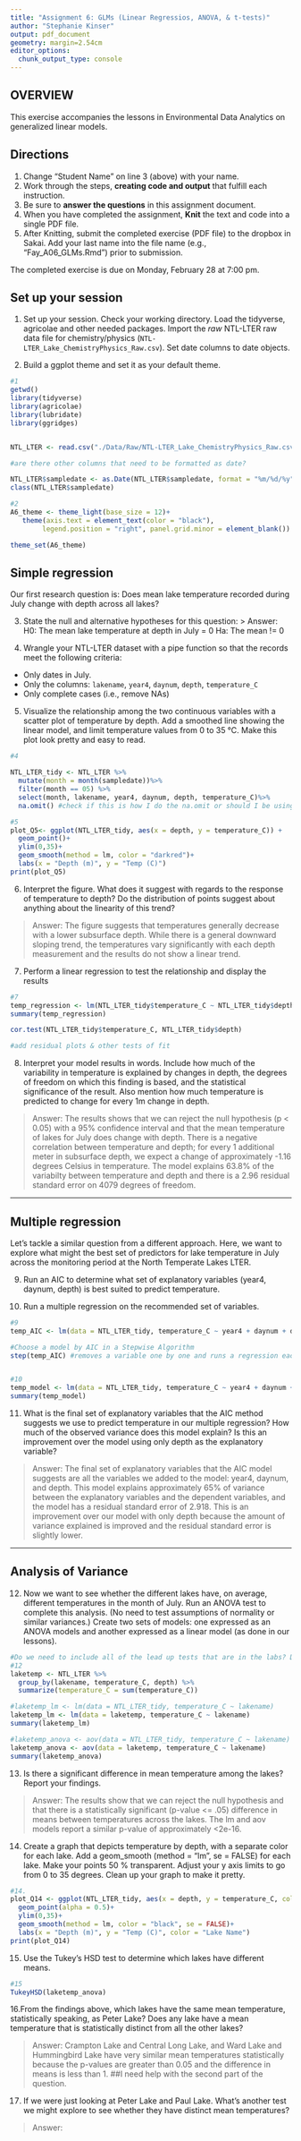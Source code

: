 ```yaml
---
title: "Assignment 6: GLMs (Linear Regressios, ANOVA, & t-tests)"
author: "Stephanie Kinser"
output: pdf_document
geometry: margin=2.54cm
editor_options: 
  chunk_output_type: console
---
```


## OVERVIEW

This exercise accompanies the lessons in Environmental Data Analytics on generalized linear models. 

## Directions
1. Change "Student Name" on line 3 (above) with your name.
2. Work through the steps, **creating code and output** that fulfill each instruction.
3. Be sure to **answer the questions** in this assignment document.
4. When you have completed the assignment, **Knit** the text and code into a single PDF file.
5. After Knitting, submit the completed exercise (PDF file) to the dropbox in Sakai. Add your last name into the file name (e.g., "Fay_A06_GLMs.Rmd") prior to submission.

The completed exercise is due on Monday, February 28 at 7:00 pm.

## Set up your session 
1. Set up your session. Check your working directory. Load the tidyverse, agricolae and other needed packages. Import the *raw* NTL-LTER raw data file for chemistry/physics (`NTL-LTER_Lake_ChemistryPhysics_Raw.csv`). Set date columns to date objects.

2. Build a ggplot theme and set it as your default theme.

```r
#1
getwd()
library(tidyverse)
library(agricolae)
library(lubridate)
library(ggridges)


NTL_LTER <- read.csv("./Data/Raw/NTL-LTER_Lake_ChemistryPhysics_Raw.csv")

#are there other columns that need to be formatted as date?

NTL_LTER$sampledate <- as.Date(NTL_LTER$sampledate, format = "%m/%d/%y")
class(NTL_LTER$sampledate)

#2
A6_theme <- theme_light(base_size = 12)+
   theme(axis.text = element_text(color = "black"), 
        legend.position = "right", panel.grid.minor = element_blank())

theme_set(A6_theme)


```

## Simple regression
Our first research question is: Does mean lake temperature recorded during July change with depth across all lakes?

3. State the null and alternative hypotheses for this question:
> Answer:
H0: The mean lake temperature at depth in July = 0 
Ha: The mean != 0


4.  Wrangle your NTL-LTER dataset with a pipe function so that the records meet the following criteria: 
 * Only dates in July. 
 * Only the columns: `lakename`, `year4`, `daynum`, `depth`, `temperature_C`
 * Only complete cases (i.e., remove NAs)

5. Visualize the relationship among the two continuous variables with a scatter plot of temperature by depth. Add a smoothed line showing the linear model, and limit temperature values from 0 to 35 °C. Make this plot look pretty and easy to read.

```r
#4

NTL_LTER_tidy <- NTL_LTER %>%
  mutate(month = month(sampledate))%>%
  filter(month == 05) %>%
  select(month, lakename, year4, daynum, depth, temperature_C)%>%
  na.omit() #check if this is how I do the na.omit or should I be using is.na?

#5
plot_Q5<- ggplot(NTL_LTER_tidy, aes(x = depth, y = temperature_C)) +
  geom_point()+
  ylim(0,35)+
  geom_smooth(method = lm, color = "darkred")+
  labs(x = "Depth (m)", y = "Temp (C)")
print(plot_Q5)


```


6. Interpret the figure. What does it suggest with regards to the response of temperature to depth? Do the distribution of points suggest about anything about the linearity of this trend?

> Answer: The figure suggests that temperatures generally decrease with a lower subsurface depth.  While there is a general downward sloping trend, the temperatures vary significantly with each depth measurement and the results do not show a linear trend.


7. Perform a linear regression to test the relationship and display the results

```r
#7
temp_regression <- lm(NTL_LTER_tidy$temperature_C ~ NTL_LTER_tidy$depth)
summary(temp_regression)

cor.test(NTL_LTER_tidy$temperature_C, NTL_LTER_tidy$depth)

#add residual plots & other tests of fit
```


8. Interpret your model results in words. Include how much of the variability in temperature is explained by changes in depth, the degrees of freedom on which this finding is based, and the statistical significance of the result. Also mention how much temperature is predicted to change for every 1m change in depth. 

> Answer: The results shows that we can reject the null hypothesis (p < 0.05) with a 95% confidence interval and that the mean temperature of lakes for July does change with depth.  There is a negative correlation between temperature and depth; for every 1 additional meter in subsurface depth, we expect a change of approximately -1.16 degrees Celsius in temperature. The model explains 63.8% of the variabilty between temperature and depth and there is a 2.96 residual standard error on 4079 degrees of freedom.


---

## Multiple regression
Let's tackle a similar question from a different approach. Here, we want to explore what might the best set of predictors for lake temperature in July across the monitoring period at the North Temperate Lakes LTER. 


9. Run an AIC to determine what set of explanatory variables (year4, daynum, depth) is best suited to predict temperature.

10. Run a multiple regression on the recommended set of variables. 

```r
#9
temp_AIC <- lm(data = NTL_LTER_tidy, temperature_C ~ year4 + daynum + depth)

#Choose a model by AIC in a Stepwise Algorithm
step(temp_AIC) #removes a variable one by one and runs a regression each time


#10
temp_model <- lm(data = NTL_LTER_tidy, temperature_C ~ year4 + daynum + depth)
summary(temp_model)

```

11. What is the final set of explanatory variables that the AIC method suggests we use to predict temperature in our multiple regression? How much of the observed variance does this model explain? Is this an improvement over the model using only depth as the explanatory variable?

> Answer: The final set of explanatory variables that the AIC model suggests are all the variables we added to the model: year4, daynum, and depth. This model explains approximately 65% of variance between the explanatory variables and the dependent variables, and the model has a residual standard error of 2.918.  This is an improvement over our model with only depth because the amount of variance explained is improved and the residual standard error is slightly lower.



---
## Analysis of Variance

12. Now we want to see whether the different lakes have, on average, different temperatures in the month of July. Run an ANOVA test to complete this analysis. (No need to test assumptions of normality or similar variances.) Create two sets of models: one expressed as an ANOVA models and another expressed as a linear model (as done in our lessons).

```r
#Do we need to include all of the lead up tests that are in the labs? Do we need to group by lakename first? And should this incorporate depth?
#12
laketemp <- NTL_LTER %>%
  group_by(lakename, temperature_C, depth) %>%
  summarize(temperature_C = sum(temperature_C))

#laketemp_lm <- lm(data = NTL_LTER_tidy, temperature_C ~ lakename)
laketemp_lm <- lm(data = laketemp, temperature_C ~ lakename)
summary(laketemp_lm)

#laketemp_anova <- aov(data = NTL_LTER_tidy, temperature_C ~ lakename)
laketemp_anova <- aov(data = laketemp, temperature_C ~ lakename)
summary(laketemp_anova)


```

13. Is there a significant difference in mean temperature among the lakes? Report your findings. 

> Answer: The results show that we can reject the null hypothesis and that there is a statistically significant (p-value <= .05) difference in means between temperatures across the lakes. The lm and aov models report a similar p-value of approximately <2e-16.



14. Create a graph that depicts temperature by depth, with a separate color for each lake. Add a geom_smooth (method = "lm", se = FALSE) for each lake. Make your points 50 % transparent. Adjust your y axis limits to go from 0 to 35 degrees. Clean up your graph to make it pretty. 

```r
#14.
plot_Q14 <- ggplot(NTL_LTER_tidy, aes(x = depth, y = temperature_C, color = lakename)) +
  geom_point(alpha = 0.5)+
  ylim(0,35)+
  geom_smooth(method = lm, color = "black", se = FALSE)+
  labs(x = "Depth (m)", y = "Temp (C)", color = "Lake Name")
print(plot_Q14)

```

15. Use the Tukey's HSD test to determine which lakes have different means.

```r
#15
TukeyHSD(laketemp_anova)

```

16.From the findings above, which lakes have the same mean temperature, statistically speaking, as Peter Lake? Does any lake have a mean temperature that is statistically distinct from all the other lakes?



>Answer: Crampton Lake and Central Long Lake, and Ward Lake and Hummingbird Lake have very similar mean temperatures statistically because the p-values are greater than 0.05 and the difference in means is less than 1.  ##I need help with the second part of the question.

 

17. If we were just looking at Peter Lake and Paul Lake. What's another test we might explore to see whether they have distinct mean temperatures? 

>Answer: 


